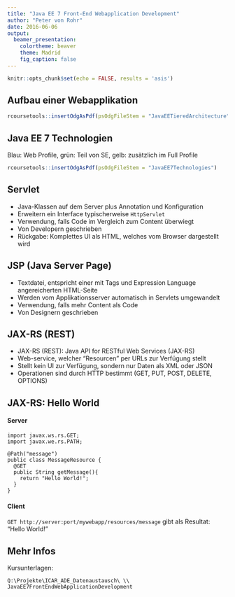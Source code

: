 ```yaml
---
title: "Java EE 7 Front-End Webapplication Development"
author: "Peter von Rohr"
date: 2016-06-06
output: 
  beamer_presentation:
    colortheme: beaver
    theme: Madrid
    fig_caption: false
---
```


```r
knitr::opts_chunk$set(echo = FALSE, results = 'asis')
```

## Aufbau einer Webapplikation
```r
rcoursetools::insertOdgAsPdf(psOdgFileStem = "JavaEETieredArchitecture")
```


## Java EE 7 Technologien
Blau: Web Profile, grün: Teil von SE, gelb: zusätzlich im Full Profile
```r
rcoursetools::insertOdgAsPdf(psOdgFileStem = "JavaEE7Technologies")
```


## Servlet
- Java-Klassen auf dem Server plus Annotation und Konfiguration
- Erweitern ein Interface typischerweise `HttpServlet`
- Verwendung, falls Code im Vergleich zum Content überwiegt
- Von Developern geschrieben
- Rückgabe: Komplettes UI als HTML, welches vom Browser dargestellt wird


## JSP (Java Server Page)
- Textdatei, entspricht einer mit Tags und Expression Language angereicherten HTML-Seite
- Werden vom Applikationsserver automatisch in Servlets umgewandelt
- Verwendung, falls mehr Content als Code
- Von Designern geschrieben


## JAX-RS (REST)
- JAX-RS (REST): Java API for RESTful Web Services (JAX-RS)
- Web-service, welcher "Resourcen" per URLs zur Verfügung stellt
- Stellt kein UI zur Verfügung, sondern nur Daten als XML oder JSON
- Operationen sind durch HTTP bestimmt (GET, PUT, POST, DELETE, OPTIONS)


## JAX-RS: Hello World

#### Server
```
import javax.ws.rs.GET;
import javax.we.rs.PATH;

@Path("message")
public class MessageResource {
  @GET
  public String getMessage(){
    return "Hello World!";
  }
}
```
#### Client
`GET http://server:port/mywebapp/resources/message` gibt als Resultat: "Hello World!"



## Mehr Infos

Kursunterlagen: 

`Q:\Projekte\ICAR_ADE_Datenaustausch\ \\`
`JavaEE7FrontEndWebApplicationDevelopment`
